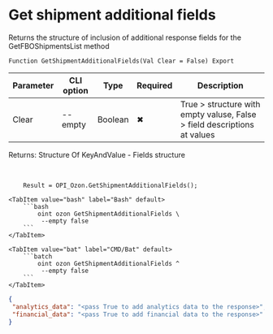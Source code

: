 ﻿---
sidebar_position: 7
description: Get shipment additional fields and other functions to work with Ozon in the Open Integration Package, a free open-source integration library for 1C:Enterprise 8, OneScript and CLI
keywords: [1C, 1С, 1С:Enterprise, 1С:Enterprise 8.3, API, Integration, Services, Exchange, OneScript, CLI, Ozon]
---


# Get shipment additional fields
 Returns the structure of inclusion of additional response fields for the GetFBOShipmentsList method



`Function GetShipmentAdditionalFields(Val Clear = False) Export`

  | Parameter | CLI option | Type | Required | Description |
  |-|-|-|-|-|
  | Clear | --empty | Boolean | &#x2716; | True > structure with empty valuse, False > field descriptions at values |

  
  Returns:  Structure Of KeyAndValue - Fields structure

<br/>




```bsl title="1C:Enterprise/OneScript code example"
    Result = OPI_Ozon.GetShipmentAdditionalFields();
```
 

 <Tabs>
  
    <TabItem value="bash" label="Bash" default>
        ```bash
            oint ozon GetShipmentAdditionalFields \
             --empty false
        ```
    </TabItem>
  
    <TabItem value="bat" label="CMD/Bat" default>
        ```batch
            oint ozon GetShipmentAdditionalFields ^
             --empty false
        ```
    </TabItem>
</Tabs>


```json title="Result"
{
 "analytics_data": "<pass True to add analytics data to the response>",
 "financial_data": "<pass True to add financial data to the response>"
}
```
